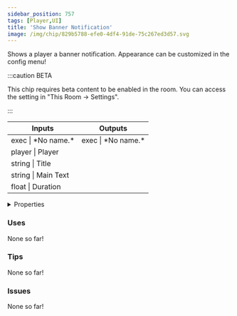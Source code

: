 ```yaml
---
sidebar_position: 757
tags: [Player,UI]
title: 'Show Banner Notification'
image: /img/chip/829b5788-efe0-4df4-91de-75c267ed3d57.svg
---
```


Shows a player a banner notification. Appearance can be customized in the config menu!

:::caution BETA

This chip requires beta content to be enabled in the room. You can access the setting in "This Room -> Settings".

:::

<IChip uuid="829b5788-efe0-4df4-91de-75c267ed3d57"/>

<table><thead><tr><th>Inputs</th><th>Outputs</th></tr></thead><tbody><tr><td>exec | *No name.*</td><td>exec | *No name.*</td></tr><tr><td>player | Player</td><td /></tr><tr><td>string | Title</td><td /></tr><tr><td>string | Main Text</td><td /></tr><tr><td>float | Duration</td><td /></tr></tbody></table>

<details>
  <summary>Properties</summary>
  <div>
    <div>
    <table>
      <tbody>
        <tr>
          <td>Is beta required?</td>
          <td>Yes</td>
        </tr>
        <tr>
          <td>Is chip a trolling risk?</td>
          <td>No</td>
        </tr>
        <tr>
          <td>Is chip a role assignment risk?</td>
          <td>No</td>
        </tr>
        <tr>
          <td>Chip UUID</td>
          <td>829b5788-efe0-4df4-91de-75c267ed3d57</td>
        </tr>
        <tr>
          <td>Room availability</td>
          <td>Available everywhere</td>
        </tr>
      </tbody>
    </table>
    </div>
  </div>
</details>

### Uses

None so far!

### Tips

None so far!

### Issues

None so far!